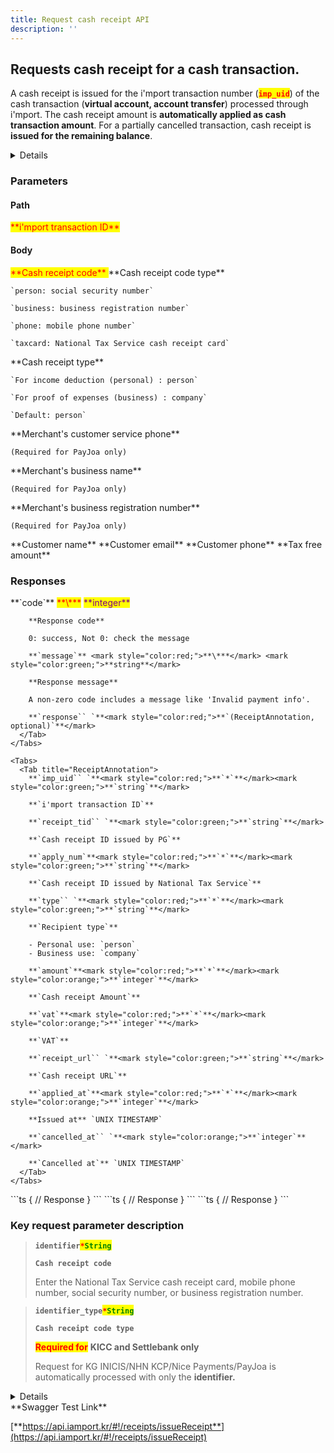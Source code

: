 ```yaml
---
title: Request cash receipt API
description: ''
---
```



## Requests cash receipt for a cash transaction.

A cash receipt is issued for the i'mport transaction number (<mark style="color:red;">**`imp_uid`**</mark>) of the cash transaction (**virtual account, account transfer**) processed through i'mport. The cash receipt amount is **automatically applied as cash transaction amount**. For a partially cancelled transaction, cash receipt is **issued for the remaining balance**.

<Details>
  <p slot="summary">Supported PGs</p>

  - **KG INICIS**
  - **NHN KCP**
  - **Settle Bank**
  - **NICE Payments**
  - **PAYJOA (Daou)**
  - **KICC**
</Details>

<Swagger method="post" path="/receipts/{imp_uid}" baseUrl="https://api.ianport.kr" summary="Requests cash receipt for a cash transaction.">
  <SwaggerDescription />

  ### Parameters

  #### Path

  <SwaggerParameter name="imp_uid" type="String" required="true">
    <mark style="color:red;">
      **i'mport transaction ID**
    </mark>
  </SwaggerParameter>

  #### Body

  <SwaggerParameter name="identifier" type="String" required="true">
    <mark style="color:red;">
      **Cash receipt code**
    </mark>
  </SwaggerParameter>

  <SwaggerParameter name="identifier_type" type="String">
    **Cash receipt code type**

    `person: social security number`

    `business: business registration number`

    `phone: mobile phone number`

    `taxcard: National Tax Service cash receipt card`
  </SwaggerParameter>

  <SwaggerParameter name="type" type="String">
    **Cash receipt type**

    `For income deduction (personal) : person`

    `For proof of expenses (business) : company`

    `Default: person`
  </SwaggerParameter>

  <SwaggerParameter name="company_tel" type="String">
    **Merchant's customer service phone**

    (Required for PayJoa only)
  </SwaggerParameter>

  <SwaggerParameter name="company_name" type="String">
    **Merchant's business name**

    (Required for PayJoa only)
  </SwaggerParameter>

  <SwaggerParameter name="corp_reg_no" type="String">
    **Merchant's business registration number**

    (Required for PayJoa only)
  </SwaggerParameter>

  <SwaggerParameter name="buyer_name" type="String">
    **Customer name**
  </SwaggerParameter>

  <SwaggerParameter name="buyer_email" type="String">
    **Customer email**
  </SwaggerParameter>

  <SwaggerParameter name="buyer_tel" type="String">
    **Customer phone**
  </SwaggerParameter>

  <SwaggerParameter name="tax_free" type="integer">
    **Tax free amount**
  </SwaggerParameter>

  ### Responses

  <SwaggerResponse status="200: OK" description="Success">
    <Tabs>
      <Tab title="ReceiptResponse">
        **`code`** <mark style="color:red;">**\***</mark> <mark style="color:purple;">**integer**</mark>

        **Response code**

        0: success, Not 0: check the message

        **`message`** <mark style="color:red;">**\***</mark> <mark style="color:green;">**string**</mark>

        **Response message**

        A non-zero code includes a message like 'Invalid payment info'.

        **`response`` `**<mark style="color:red;">**`(ReceiptAnnotation, optional)`**</mark>
      </Tab>
    </Tabs>

    <Tabs>
      <Tab title="ReceiptAnnotation">
        **`imp_uid`` `**<mark style="color:red;">**`*`**</mark><mark style="color:green;">**`string`**</mark>

        **`i'mport transaction ID`**

        **`receipt_tid`` `**<mark style="color:green;">**`string`**</mark>

        **`Cash receipt ID issued by PG`**

        **`apply_num`**<mark style="color:red;">**`*`**</mark><mark style="color:green;">**`string`**</mark>

        **`Cash receipt ID issued by National Tax Service`**

        **`type`` `**<mark style="color:red;">**`*`**</mark><mark style="color:green;">**`string`**</mark>

        **`Recipient type`**

        - Personal use: `person`
        - Business use: `company`

        **`amount`**<mark style="color:red;">**`*`**</mark><mark style="color:orange;">**`integer`**</mark>

        **`Cash receipt Amount`**

        **`vat`**<mark style="color:red;">**`*`**</mark><mark style="color:orange;">**`integer`**</mark>

        **`VAT`**

        **`receipt_url`` `**<mark style="color:green;">**`string`**</mark>

        **`Cash receipt URL`**

        **`applied_at`**<mark style="color:red;">**`*`**</mark><mark style="color:orange;">**`integer`**</mark>

        **Issued at** `UNIX TIMESTAMP`

        **`cancelled_at`` `**<mark style="color:orange;">**`integer`**</mark>

        **`Cancelled at`** `UNIX TIMESTAMP`
      </Tab>
    </Tabs>
  </SwaggerResponse>

  <SwaggerResponse status="400: Bad Request" description="Missing parameter, requested for incomplete transaction (<> paid), or already issued transaction">
    ```ts
    {
      // Response
    }
    ```
  </SwaggerResponse>

  <SwaggerResponse status="401: Unauthorized" description="Missing or invalid access token">
    ```ts
    {
      // Response
    }
    ```
  </SwaggerResponse>

  <SwaggerResponse status="500: Internal Server Error" description="Request failed">
    ```ts
    {
      // Response
    }
    ```
  </SwaggerResponse>
</Swagger>

### **Key request parameter description**

> **`identifier`**<mark style="color:red;">**`*`**</mark><mark style="color:green;">**`String`**</mark>
>
> **`Cash receipt code`**
>
> Enter the National Tax Service cash receipt card, mobile phone number, social security number, or
> business registration number.

> **`identifier_type`**<mark style="color:red;">**`*`**</mark><mark style="color:green;">**`String`**</mark>
>
> **`Cash receipt code type`**
>
> <mark style="color:red;">**Required for**</mark> **KICC and Settlebank only**
>
> Request for KG INICIS/NHN KCP/Nice Payments/PayJoa is automatically processed with only the
> **identifier.**

<Details>
  <p slot="summary">Response Model Schema</p>

  ```json
  {
    "code": 0,
    "message": "string",
    "response": {
      "imp_uid": "string",
      "receipt_tid": "string",
      "apply_num": "string",
      "type": "person",
      "amount": 0,
      "vat": 0,
      "receipt_url": "string",
      "applied_at": 0,
      "cancelled_at": 0
    }
  }
  ```
</Details>

<Hint style="success">
  **Swagger Test Link**

  [**https://api.iamport.kr/#!/receipts/issueReceipt**](https://api.iamport.kr/#!/receipts/issueReceipt)
</Hint>
